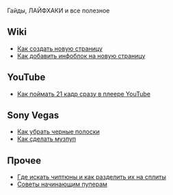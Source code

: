 Гайды, ЛАЙФХАКИ и все полезное

==Wiki==
*[[Как создать новую страницу]]
*[[Как добавить инфоблок на новую страницу]]
==YouTube==
*[[Как поймать 21 кадр сразу в плеере YouTube]]
==Sony Vegas==
*[[Как убрать черные полоски]]
*[[Как сделать музпуп]]

== Прочее ==
*[[Где искать чиптюны и как разделить их на сплиты]]
*[[Советы начинающим пуперам]]